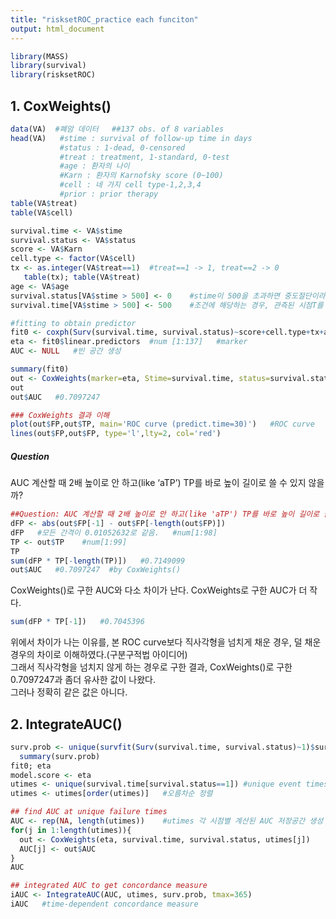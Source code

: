```yaml
---
title: "risksetROC_practice each funciton"
output: html_document
---
```


```r
library(MASS)
library(survival)
library(risksetROC)
```

## 1. CoxWeights()
```r
data(VA)  #폐암 데이터   ##137 obs. of 8 variables
head(VA)   #stime : survival of follow-up time in days
           #status : 1-dead, 0-censored
           #treat : treatment, 1-standard, 0-test
           #age : 환자의 나이
           #Karn : 환자의 Karnofsky score (0~100)
           #cell : 네 가지 cell type-1,2,3,4
           #prior : prior therapy 
table(VA$treat)
table(VA$cell)
```

```r
survival.time <- VA$stime
survival.status <- VA$status
score <- VA$Karn
cell.type <- factor(VA$cell)
tx <- as.integer(VA$treat==1)  #treat==1 -> 1, treat==2 -> 0
   table(tx); table(VA$treat)
age <- VA$age
survival.status[VA$stime > 500] <- 0    #stime이 500을 초과하면 중도절단이라고 간주한다. 
survival.time[VA$stime > 500] <- 500    #조건에 해당하는 경우, 관측된 시점T를 중도절단 시점 500으로 설정한다. 
```

```r
#fitting to obtain predictor
fit0 <- coxph(Surv(survival.time, survival.status)~score+cell.type+tx+age, na.action=na.omit)
eta <- fit0$linear.predictors  #num [1:137]   #marker
AUC <- NULL   #빈 공간 생성

summary(fit0)
out <- CoxWeights(marker=eta, Stime=survival.time, status=survival.status, predict.time=30)   #riskset을 생성할 기준 시점 설정:30
out
out$AUC   #0.7097247
```

```r
### CoxWeights 결과 이해 
plot(out$FP,out$TP, main='ROC curve (predict.time=30)')   #ROC curve
lines(out$FP,out$FP, type='l',lty=2, col='red')
```

##### Question
AUC 계산할 때 2배 높이로 안 하고(like 'aTP') TP를 바로 높이 길이로 쓸 수 있지 않을까?
```r
##Question: AUC 계산할 때 2배 높이로 안 하고(like 'aTP') TP를 바로 높이 길이로 쓸 수 있지 않을까? 
dFP <- abs(out$FP[-1] - out$FP[-length(out$FP)])
dFP   #모든 간격이 0.01052632로 같음.   #num[1:98]
TP <- out$TP    #num[1:99]
TP
sum(dFP * TP[-length(TP)])   #0.7149099
out$AUC   #0.7097247  #by CoxWeights()
```
CoxWeights()로 구한 AUC와 다소 차이가 난다. CoxWeights로 구한 AUC가 더 작다. 
```r
sum(dFP * TP[-1])   #0.7045396
```
위에서 차이가 나는 이유를, 본 ROC curve보다 직사각형을 넘치게 채운 경우, 덜 채운 경우의 차이로 이해하였다.(구분구적법 아이디어)    
그래서 직사각형을 넘치지 않게 하는 경우로 구한 결과, CoxWeights()로 구한 0.7097247과 좀더 유사한 값이 나왔다.   
그러나 정확히 같은 값은 아니다.   



## 2. IntegrateAUC() 
```r
surv.prob <- unique(survfit(Surv(survival.time, survival.status)~1)$surv)   #Kaplan-Meier estimator
  summary(surv.prob)
fit0; eta
model.score <- eta
utimes <- unique(survival.time[survival.status==1]) #unique event times for subjects   #only non-censored
utimes <- utimes[order(utimes)]   #오름차순 정렬

## find AUC at unique failure times
AUC <- rep(NA, length(utimes))    #utimes 각 시점별 계산된 AUC 저장공간 생성
for(j in 1:length(utimes)){
  out <- CoxWeights(eta, survival.time, survival.status, utimes[j])
  AUC[j] <- out$AUC
}
AUC
```

```r
## integrated AUC to get concordance measure
iAUC <- IntegrateAUC(AUC, utimes, surv.prob, tmax=365)
iAUC   #time-dependent concordance measure
```


